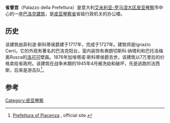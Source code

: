 '''省督宫'''（Palazzo della Prefettura）是意大利[[艾米利亚-罗马涅大区|艾米利亚-罗马涅大区]][[皮亚琴察|皮亚琴察]]市中心的一座[[巴洛克建筑|巴洛克建筑]]，是[[皮亚琴察省|皮亚琴察省]]省级行政机关的办公楼。

==历史==
该建筑由菲利波·斯科蒂侯爵建于1717年，完成于1727年。建筑师是Ignazio Cerri。它的外观有著名的巴洛克阳台，室内装饰有弗朗切斯科·纳塔利和巴托洛梅奥Rusca的[[洛可可|洛可可]]壁画。1876年加埃塔诺·斯科蒂侯爵去世，该建筑以7万里拉的价格卖给省政府。该建筑在战争末期的1945年4月被洗劫和破坏，先是逃跑的法西斯，后来是游击队<ref>[http://www.prefettura.it/piacenza/contenuti/47200.htm Prefettura of Piacenza] {{Wayback|url=http://www.prefettura.it/piacenza/contenuti/47200.htm |date=20191229165348 }}, official site.</ref>。

==参考==
{{Reflist}}
[[Category:皮亚琴察|Category:皮亚琴察]]